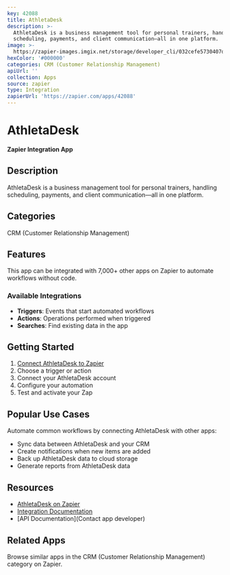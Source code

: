 ```yaml
---
key: 42088
title: AthletaDesk
description: >-
  AthletaDesk is a business management tool for personal trainers, handling
  scheduling, payments, and client communication—all in one platform.
image: >-
  https://zapier-images.imgix.net/storage/developer_cli/032cefe5730407df6f3e9c04a9ec14d1.png?auto=format%2Ccompress&ixlib=python-3.0.0&q=50
hexColor: '#000000'
categories: CRM (Customer Relationship Management)
apiUrl: ''
collection: Apps
source: zapier
type: Integration
zapierUrl: 'https://zapier.com/apps/42088'
---
```

# AthletaDesk

**Zapier Integration App**

## Description

AthletaDesk is a business management tool for personal trainers, handling scheduling, payments, and client communication—all in one platform.

## Categories

CRM (Customer Relationship Management)

## Features

This app can be integrated with 7,000+ other apps on Zapier to automate workflows without code.

### Available Integrations

- **Triggers**: Events that start automated workflows
- **Actions**: Operations performed when triggered
- **Searches**: Find existing data in the app

## Getting Started

1. [Connect AthletaDesk to Zapier](https://zapier.com/apps/42088)
2. Choose a trigger or action
3. Connect your AthletaDesk account
4. Configure your automation
5. Test and activate your Zap

## Popular Use Cases

Automate common workflows by connecting AthletaDesk with other apps:

- Sync data between AthletaDesk and your CRM
- Create notifications when new items are added
- Back up AthletaDesk data to cloud storage
- Generate reports from AthletaDesk data

## Resources

- [AthletaDesk on Zapier](https://zapier.com/apps/42088)
- [Integration Documentation](https://zapier.com/apps/42088/integrations)
- [API Documentation](Contact app developer)

## Related Apps

Browse similar apps in the CRM (Customer Relationship Management) category on Zapier.
